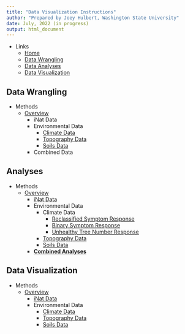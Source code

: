 ```yaml
---
title: "Data Visualization Instructions"
author: "Prepared by Joey Hulbert, Washington State University"
date: July, 2022 (in progress)
output: html_document
---
```


* Links
  + [Home](https://jmhulbert.github.io/redcedar)
  + [Data Wrangling](./data-wrangle/Data-Wrangle-v1.html)
  + [Data Analyses](./analyses/)
  + [Data Visualization](./data-visualization/)


## Data Wrangling

* Methods
  + [Overview](./data-wrangle/Data-Wrangle-v1.html)
    + iNat Data
    + Environmental Data
      + [Climate Data](./data-wrangle/climate/Climate-Data-Extraction.html)
      + [Topography Data](./data-wrangle/topo/Topo-Data-Extraction---ArcGIS.html)
      + [Soils Data](./data-wrangle/soils/Soil-Data-Extraction.html)
    + Combined Data  

## Analyses 

* Methods
  + [Overview](./analyses/)
    + [iNat Data](./analyses/inat/iNat-Data-Analysis.html)
    + Environmental Data
      + Climate Data
        + [Reclassified Symptom Response](./analyses/climate/Climate-Data-Analysis---filtered-symptom-response.html)
        + [Binary Symptom Response](./analyses/climate/Climate-Data-Analysis---binary-symptom-response.html)
        + [Unhealthy Tree Number Response](./analyses/climate/Climate-Data-Analysis---unhealthy-tree-number-response.html)
      + [Topography Data](./analyses/topo/Topo-Data-Analysis.html)
      + [Soils Data](./analyses/soils/Soils-Data-Analysis.html)
    + [**Combined Analyses**](./analyses/Full-Environmental-Predictor-Analyses.html)

## Data Visualization

* Methods
  + [Overview](./data-visualization/)
    + [iNat Data](./data-visualization/inat/iNat-Data-Visualization.html)
    + Environmental Data
      + [Climate Data](./data-visualization/climate/Climate-Data-Visualization.html)
      + [Topography Data](./data-visualization/topo/Topo-Data-Visualization.html)
      + [Soils Data](./data-visualization/soils/Soils-Data-Visualization.html)